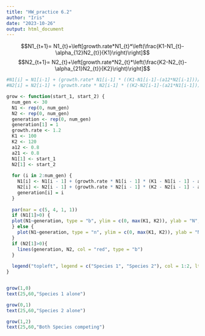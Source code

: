 ```yaml
---
title: "HW_practice 6.2"
author: "Iris"
date: "2023-10-26"
output: html_document
---
```


$$N1_{t+1}= N1_{t}+\left[growth.rate*N1_{t}*\left(\frac{K1-N1_{t}-\alpha_{12}N2_{t}}{K1}\right)\right]$$
$$N2_{t+1}= N2_{t}+\left[growth.rate*N2_{t}*\left(\frac{K2-N2_{t}-\alpha_{21}N2_{t}}{K2}\right)\right]$$


```r

#N1[i] = N1[i-1] + (growth.rate* N1[i-1] * ((K1-N1[i-1]-(a12*N2[i-1]))/K1))
#N2[i] = N2[i-1] + (growth.rate * N2[i-1] * ((K2-N2[i-1]-(a21*N1[i-1]))*K2))

grow <- function(start_1, start_2) {
  num_gen <- 30
  N1 <- rep(0, num_gen)
  N2 <- rep(0, num_gen)
  generation <- rep(0, num_gen)
  generation[1] = 1
  growth.rate <- 1.2
  K1 <- 100
  K2 <- 120
  a12 <- 0.8
  a21 <- 0.8
  N1[1] <- start_1
  N2[1] <- start_2
  
  for (i in 2:num_gen) {
    N1[i] <- N1[i - 1] + (growth.rate * N1[i - 1] * (K1 - N1[i - 1] - a12 * N2[i - 1]) / K1)
    N2[i] <- N2[i - 1] + (growth.rate * N2[i - 1] * (K2 - N2[i - 1] - a21 * N1[i - 1]) / K2)
    generation[i] = i
  }
  
  par(mar = c(5, 4, 1, 1))
  if (N1[1]>0) {
  plot(N1~generation, type = "b", ylim = c(0, max(K1, K2)), ylab = "N", las=1)
  } else {
    plot(N1~generation, type = "n", ylim = c(0, max(K1, K2)), ylab = "N", las=1)
  }
  if (N2[1]>0){
    lines(generation, N2, col = "red", type = "b")
  }
  
  legend("topleft", legend = c("Species 1", "Species 2"), col = 1:2, lty = 1, cex = 0.8)
}


grow(1,0)
text(25,60,"Species 1 alone")

grow(0,1)
text(25,60,"Species 2 alone")

grow(1,2)
text(25,60,"Both Species competing")

```



